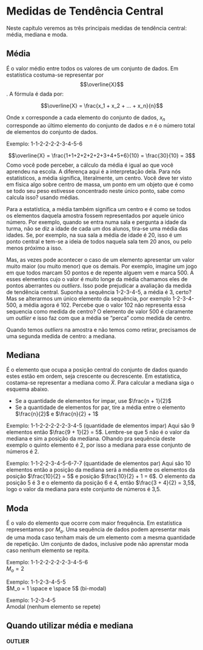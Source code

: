 # Medidas de Tendência Central

Neste capítulo veremos as três principais medidas de tendência central: 
média, mediana e moda. 

## Média

É o valor médio entre todos os valores de um conjunto de dados. Em estatística costuma-se representar por $$\overline{X}$$. A fórmula é dada por:

 $$\overline{X} = \frac{x_1 + x_2 + ... + x_n}{n}$$

Onde x corresponde a cada elemento do conjunto de dados, $x_n$ corresponde ao
último elemento do conjunto de dados e $n$ é o número total de elementos do conjunto de dados. 

Exemplo: 1-1-2-2-2-2-3-4-5-6  

$$\overline{X} = \frac{1+1+2+2+2+2+3+4+5+6}{10} = \frac{30}{10} = 3$$
Como você pode perceber, a cálculo da média é igual ao que você aprendeu na escola. A diferença aqui é a interpretação dela. Para nós estatísticos, a média significa, literalmente, um centro. Você deve ter visto em física algo sobre centro de massa, um ponto em um objeto que é como se todo seu peso estivesse concentrado neste único ponto, sabe como calcula isso? usando médias. 

Para a estatística, a média também significa um centro e é como se todos os elementos daquela amostra fossem representados por aquele único número. Por exemplo, quando se entra numa sala e pergunta a idade da turma, não se diz a idade de cada um dos alunos, tira-se uma média das idades. Se, por exemplo, na sua sala a média de idade é 20, isso é um ponto central e tem-se a ideia de todos naquela sala tem 20 anos, ou pelo menos próximo a isso.    

Mas, as vezes pode acontecer o caso de um elemento apresentar um valor muito maior (ou muito menor) que os demais. Por exemplo, imagine um jogo em que todos marcam 50 pontos e de repente alguem vem e marca 500. A esses elementos cujo o valor é muito longe da média chamamos  eles de pontos aberrantes ou *outliers*.
Isso pode prejudicar a avaliação da medida de tendência central. Suponha a sequência 1-2-3-4-5, a média é 3, certo? Mas se alterarmos um único elemento da sequência, por exemplo 1-2-3-4-500, a média agora é 102. Percebe que o valor 102 não representa essa sequencia como medida de centro? O elemento de valor 500 é claramente um *outlier* e isso faz com que a média se "perca" como medida de centro.

Quando temos *outliers* na amostra e não temos como retirar, precisamos de uma segunda medida de centro: a mediana.

## Mediana 

É o elemento que ocupa a posição central do conjunto de dados quando estes estão em ordem, seja crescente ou decrescente. Em estatística, costama-se representar a mediana como $\widetilde{X}$. Para calcular a mediana siga o esquema abaixo.

* Se a quantidade de elementos for impar, use $\frac{n + 1}{2}$
* Se a quantidade de elementos for par, tire a média entre o elemento $\frac{n}{2}$ e $\frac{n}{2} + 1$

Exemplo: 1-1-2-2-2-2-2-3-4-5 (quantidade de elementos impar)
Aqui são 9 elementos então $\frac{9 + 1}{2} = 5$. Lembre-se que 5 não é o valor da mediana e sim a posição da mediana. Olhando pra sequência deste exemplo o quinto elemento é 2, por isso a mediana para esse conjunto de números é 2.

Exemplo: 1-1-2-2-3-4-5-6-7-7 (quantidade de elementos par)
Aqui são 10 elementos então a posição da mediana será a média entre os elementos da posição $\frac{10}{2} = 5$ e posição $\frac{10}{2} + 1 = 6$. O elemento da posição 5 é 3 e o elemento da posição 6 é 4, então $\frac{3 + 4}{2} = 3,5$, logo o valor da mediana para este conjunto de números é 3,5. 

## Moda

É o valo do elemento que ocorre com maior frequência. Em estatística representamos por $M_o$. Uma sequência de dados podem apresentar mais de uma moda caso tenham mais de um elemento com a mesma quantidade de repetição. Um conjunto de dados, inclusive pode não aprenstar moda caso nenhum elemento se repita. 

Exemplo: 1-1-2-2-2-2-2-3-4-5-6  
$M_o = 2$

Exemplo: 1-1-2-3-4-5-5  
$M_o =  1 \space e \space 5$ (bi-modal)

Exemplo: 1-2-3-4-5  
Amodal (nenhum elemento se repete)

## Quando utilizar média e mediana


#### OUTLIER


